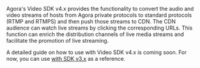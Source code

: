 Agora's Video SDK v4.x provides the functionality to convert the audio and video streams of hosts from Agora private protocols to standard protocols (RTMP and RTMPS) and then push those streams to CDN. The CDN audience can watch live streams by clicking the corresponding URLs. This function can enrich the distribution channels of live media streams and facilitate the promotion of live streaming.

A detailed guide on how to use <Vg k="MPUSH" /> with Video SDK v4.x is coming soon. For now, you can use [<Vg k="MPUSH" /> with SDK v3.x](/3.x/interactive-live-streaming/advanced-features/media-push) as a reference.